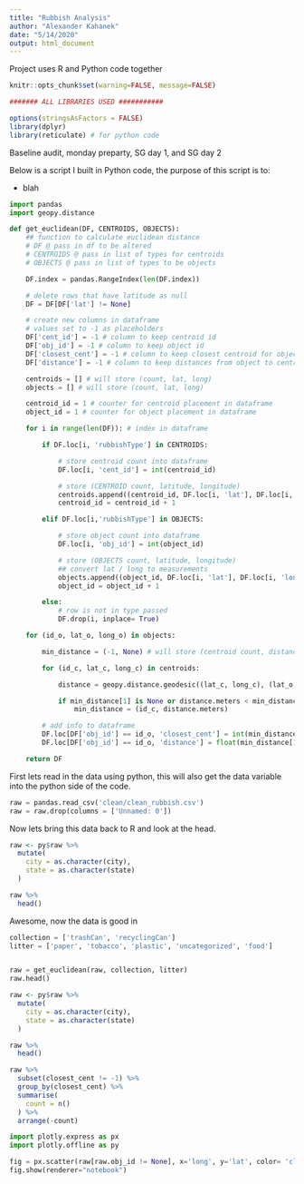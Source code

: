 ---
title: "Rubbish Analysis"
author: "Alexander Kahanek"
date: "5/14/2020"
output: html_document
---

Project uses R and Python code together


```{r, warning=FALSE, message=FALSE}
knitr::opts_chunk$set(warning=FALSE, message=FALSE)

####### ALL LIBRARIES USED ###########

options(stringsAsFactors = FALSE)
library(dplyr)
library(reticulate) # for python code
```

Baseline audit, monday preparty, SG day 1, and SG day 2

Below is a script I built in Python code, the purpose of this script is to:

* blah

```{python}
import pandas
import geopy.distance

def get_euclidean(DF, CENTROIDS, OBJECTS):
    ## function to calculate euclidean distance
    # DF @ pass in df to be altered
    # CENTROIDS @ pass in list of types for centroids
    # OBJECTS @ pass in list of types to be objects

    DF.index = pandas.RangeIndex(len(DF.index))

    # delete rows that have latitude as null
    DF = DF[DF['lat'] != None]

    # create new columns in dataframe
    # values set to -1 as placeholders
    DF['cent_id'] = -1 # column to keep centroid id
    DF['obj_id'] = -1 # column to keep object id
    DF['closest_cent'] = -1 # column to keep closest centroid for objects
    DF['distance'] = -1 # column to keep distances from object to centroid

    centroids = [] # will store (count, lat, long)
    objects = [] # will store (count, lat, long)

    centroid_id = 1 # counter for centroid placement in dataframe
    object_id = 1 # counter for object placement in dataframe

    for i in range(len(DF)): # index in dataframe

        if DF.loc[i, 'rubbishType'] in CENTROIDS:

            # store centroid count into dataframe
            DF.loc[i, 'cent_id'] = int(centroid_id)

            # store (CENTROID count, latitude, longitude)
            centroids.append((centroid_id, DF.loc[i, 'lat'], DF.loc[i, 'long']))
            centroid_id = centroid_id + 1

        elif DF.loc[i,'rubbishType'] in OBJECTS:

            # store object count into dataframe
            DF.loc[i, 'obj_id'] = int(object_id)

            # store (OBJECTS count, latitude, longitude)
            ## convert lat / long to measurements
            objects.append((object_id, DF.loc[i, 'lat'], DF.loc[i, 'long']))
            object_id = object_id + 1

        else:
            # row is not in type passed
            DF.drop(i, inplace= True)

    for (id_o, lat_o, long_o) in objects:

        min_distance = (-1, None) # will store (centroid count, distance to centroid)

        for (id_c, lat_c, long_c) in centroids:

            distance = geopy.distance.geodesic((lat_c, long_c), (lat_o, long_o))

            if min_distance[1] is None or distance.meters < min_distance[1]:
                min_distance = (id_c, distance.meters)

        # add info to dataframe
        DF.loc[DF['obj_id'] == id_o, 'closest_cent'] = int(min_distance[0])
        DF.loc[DF['obj_id'] == id_o, 'distance'] = float(min_distance[1])

    return DF
```

First lets read in the data using python, this will also get the data variable into the python side of the code.

```{python}
raw = pandas.read_csv('clean/clean_rubbish.csv')
raw = raw.drop(columns = ['Unnamed: 0'])
```

Now lets bring this data back to R and look at the head.

```{r}
raw <- py$raw %>% 
  mutate(
    city = as.character(city),
    state = as.character(state)
  )

raw %>% 
  head()
```

Awesome, now the data is good in 

```{python}
collection = ['trashCan', 'recyclingCan']
litter = ['paper', 'tobacco', 'plastic', 'uncategorized', 'food']


raw = get_euclidean(raw, collection, litter)
raw.head()
```


```{r}
raw <- py$raw %>% 
  mutate(
    city = as.character(city),
    state = as.character(state)
  )

raw %>% 
  head()
```

```{r}
raw %>% 
  subset(closest_cent != -1) %>% 
  group_by(closest_cent) %>% 
  summarise(
    count = n()
  ) %>% 
  arrange(-count)
```

```{python}
import plotly.express as px
import plotly.offline as py

fig = px.scatter(raw[raw.obj_id != None], x='long', y='lat', color= 'closest_cent')
fig.show(renderer="notebook")
```
